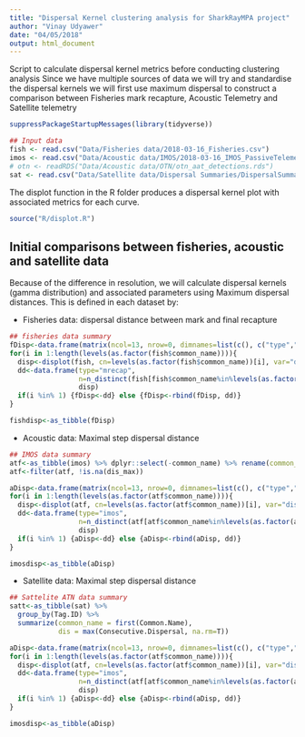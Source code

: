 ```yaml
---
title: "Dispersal Kernel clustering analysis for SharkRayMPA project"
author: "Vinay Udyawer"
date: "04/05/2018"
output: html_document
---
```


Script to calculate dispersal kernel metrics before conducting clustering analysis
Since we have multiple sources of data we will try and standardise the dispersal kernels we will first use maximum dispersal to construct a comparison between Fisheries mark recapture, Acoustic Telemetry and Satellite telemetry

```r
suppressPackageStartupMessages(library(tidyverse))

## Input data
fish <- read.csv("Data/Fisheries data/2018-03-16_Fisheries.csv")
imos <- read.csv("Data/Acoustic data/IMOS/2018-03-16_IMOS_PassiveTelemetry.csv")
# otn <- readRDS("Data/Acoustic data/OTN/otn_aat_detections.rds")
sat <- read.csv("Data/Satellite data/Dispersal Summaries/DispersalSummary_SatTags.csv")
```

The displot function in the R folder produces a dispersal kernel plot with associated metrics for each curve.

```r
source("R/displot.R")
```

## Initial comparisons between fisheries, acoustic and satellite data

Because of the difference in resolution, we will calculate dispersal kernels (gamma distribution) and associated parameters using Maximum dispersal distances. This is defined in each dataset by:

- Fisheries data: dispersal distance between mark and final recapture
```r
## fisheries data summary
fDisp<-data.frame(matrix(ncol=13, nrow=0, dimnames=list(c(), c("type","n","common_name","fit","mean","sd","shape","scale","quant.0.","quant.25.","quant.50.","quant.75.","quant.90."))))
for(i in 1:length(levels(as.factor(fish$common_name)))){
  disp<-displot(fish, cn=levels(as.factor(fish$common_name))[i], var="dis", dist="gamma")
  dd<-data.frame(type="mrecap",
                 n=n_distinct(fish[fish$common_name%in%levels(as.factor(fish$common_name))[i],"TagID"]),
                 disp)
  if(i %in% 1) {fDisp<-dd} else {fDisp<-rbind(fDisp, dd)}
}

fishdisp<-as_tibble(fDisp)
```

- Acoustic data: Maximal step dispersal distance
```r
## IMOS data summary
atf<-as_tibble(imos) %>% dplyr::select(-common_name) %>% rename(common_name = scientific_name)
atf<-filter(atf, !is.na(dis_max))

aDisp<-data.frame(matrix(ncol=13, nrow=0, dimnames=list(c(), c("type","n","common_name","fit","mean","sd","shape","scale","quant.0.","quant.25.","quant.50.","quant.75.","quant.90."))))
for(i in 1:length(levels(as.factor(atf$common_name)))){
  disp<-displot(atf, cn=levels(as.factor(atf$common_name))[i], var="dis_max", dist="gamma")
  dd<-data.frame(type="imos",
                 n=n_distinct(atf[atf$common_name%in%levels(as.factor(atf$common_name))[i],"tag_id"]),
                 disp)
  if(i %in% 1) {aDisp<-dd} else {aDisp<-rbind(aDisp, dd)}
}

imosdisp<-as_tibble(aDisp)
```

- Satellite data: Maximal step dispersal distance
```r
## Sattelite ATN data summary
satt<-as_tibble(sat) %>% 
  group_by(Tag.ID) %>% 
  summarize(common_name = first(Common.Name),
            dis = max(Consecutive.Dispersal, na.rm=T))

aDisp<-data.frame(matrix(ncol=13, nrow=0, dimnames=list(c(), c("type","n","common_name","fit","mean","sd","shape","scale","quant.0.","quant.25.","quant.50.","quant.75.","quant.90."))))
for(i in 1:length(levels(as.factor(atf$common_name)))){
  disp<-displot(atf, cn=levels(as.factor(atf$common_name))[i], var="dis_max", dist="gamma")
  dd<-data.frame(type="imos",
                 n=n_distinct(atf[atf$common_name%in%levels(as.factor(atf$common_name))[i],"tag_id"]),
                 disp)
  if(i %in% 1) {aDisp<-dd} else {aDisp<-rbind(aDisp, dd)}
}

imosdisp<-as_tibble(aDisp)
```











